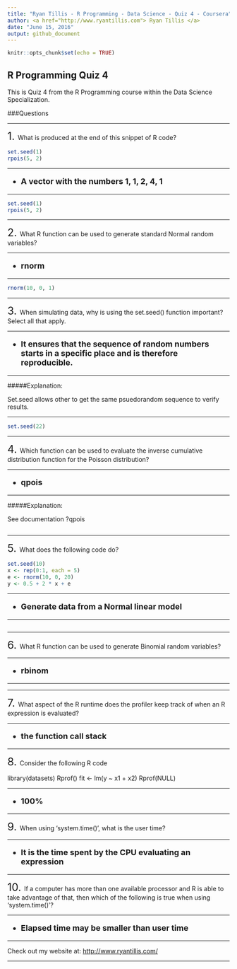 ```yaml
---
title: "Ryan Tillis - R Programming - Data Science - Quiz 4 - Coursera"
author: <a href="http://www.ryantillis.com"> Ryan Tillis </a>
date: "June 15, 2016"
output: github_document
---
```


```r
knitr::opts_chunk$set(echo = TRUE)
```

## R Programming Quiz 4

This is Quiz 4 from the R Programming course within the Data Science Specialization. 

###Questions
<hr>
<font size="+2">1.  </font> What is produced at the end of this snippet of R code?

```r
set.seed(1)
rpois(5, 2)
```

<hr>

<font size="+1">
<b>

* A vector with the numbers 1, 1, 2, 4, 1

</b>
</font>

<hr>

```r
set.seed(1)
rpois(5, 2)
```

<hr>

<font size="+2">2.  </font> What R function can be used to generate standard Normal random variables?

<hr>

<font size="+1">
<b>

* rnorm

</b>
</font>

<hr>


```r
rnorm(10, 0, 1)
```

<hr>

<font size="+2">3.  </font> When simulating data, why is using the set.seed() function important? Select all that apply.

<hr>

<font size="+1">
<b>

* It ensures that the sequence of random numbers starts in a specific place and is therefore reproducible.

</b>
</font>

<hr>

#####Explanation:

Set.seed allows other to get the same psuedorandom sequence to verify results.

<hr>
```r
set.seed(22)
```

<hr>

<font size="+2">4.  </font> Which function can be used to evaluate the inverse cumulative distribution function for the Poisson distribution?

<hr>

<font size="+1">
<b>

* qpois

</b>
</font>

<hr>

#####Explanation:

See documentation ?qpois

```r
```

<hr>

<font size="+2">5.  </font> What does the following code do?

```r
set.seed(10)
x <- rep(0:1, each = 5)
e <- rnorm(10, 0, 20)
y <- 0.5 + 2 * x + e
```

<hr>

<font size="+1">
<b>

* Generate data from a Normal linear model

</b>
</font>

<hr>

```r
```

<hr>

<font size="+2">6.  </font> What R function can be used to generate Binomial random variables?

<hr>

<font size="+1">
<b>

* rbinom

</b>
</font>

<hr>


<hr>

<font size="+2">7.  </font> What aspect of the R runtime does the profiler keep track of when an R expression is evaluated?

<hr>

<font size="+1">
<b>

* the function call stack

</b>
</font>

<hr>

<font size="+2">8.  </font> Consider the following R code

library(datasets)
Rprof()
fit <- lm(y ~ x1 + x2)
Rprof(NULL)

<hr>

<font size="+1">
<b>

* 100%

</b>
</font>

<hr>

<font size="+2">9.  </font> When using 'system.time()', what is the user time?

<hr>

<font size="+1">
<b>

* It is the time spent by the CPU evaluating an expression

</b>
</font>

<hr>

<font size="+2">10.  </font> If a computer has more than one available processor and R is able to take advantage of that, then which of the following is true when using 'system.time()'?

<hr>

<font size="+1">
<b>

* Elapsed time may be smaller than user time

</b>
</font>

<hr>

Check out my website at: <http://www.ryantillis.com/>

<hr>
